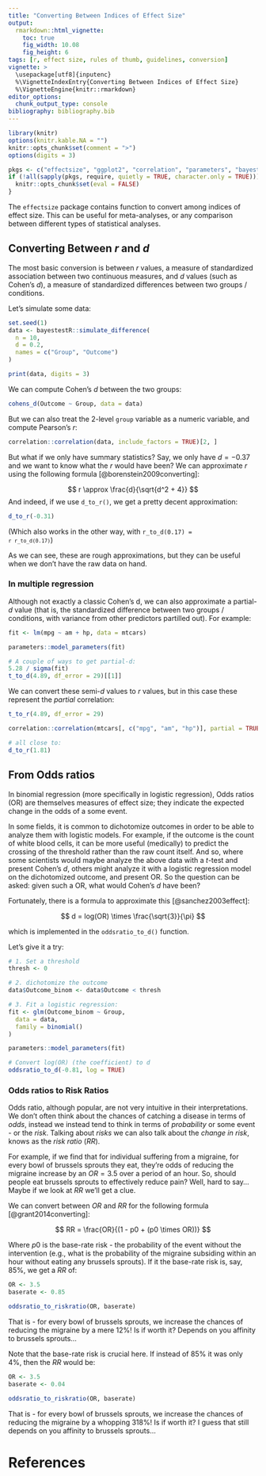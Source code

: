 ```yaml
---
title: "Converting Between Indices of Effect Size"
output: 
  rmarkdown::html_vignette:
    toc: true
    fig_width: 10.08
    fig_height: 6
tags: [r, effect size, rules of thumb, guidelines, conversion]
vignette: >
  \usepackage[utf8]{inputenc}
  %\VignetteIndexEntry{Converting Between Indices of Effect Size}
  %\VignetteEngine{knitr::rmarkdown}
editor_options: 
  chunk_output_type: console
bibliography: bibliography.bib
---
```


```r
library(knitr)
options(knitr.kable.NA = "")
knitr::opts_chunk$set(comment = ">")
options(digits = 3)

pkgs <- c("effectsize", "ggplot2", "correlation", "parameters", "bayestestR")
if (!all(sapply(pkgs, require, quietly = TRUE, character.only = TRUE))) {
  knitr::opts_chunk$set(eval = FALSE)
}
```

The `effectsize` package contains function to convert among indices of effect
size. This can be useful for meta-analyses, or any comparison between different
types of statistical analyses.

## Converting Between *r* and *d*

The most basic conversion is between *r* values, a measure of standardized
association between two continuous measures, and *d* values (such as Cohen's
*d*), a measure of standardized differences between two groups / conditions.

Let's simulate some data:

```r
set.seed(1)
data <- bayestestR::simulate_difference(
  n = 10,
  d = 0.2,
  names = c("Group", "Outcome")
)
```

```r
print(data, digits = 3)
```

We can compute Cohen's *d* between the two groups:

```r
cohens_d(Outcome ~ Group, data = data)
```

But we can also treat the 2-level `group` variable as a numeric variable, and
compute Pearson's *r*:

```r
correlation::correlation(data, include_factors = TRUE)[2, ]
```

But what if we only have summary statistics? Say, we only have $d=-0.37$ and we
want to know what the *r* would have been? We can approximate *r* using the
following formula [@borenstein2009converting]:

$$
r \approx \frac{d}{\sqrt{d^2 + 4}}
$$
And indeed, if we use `d_to_r()`, we get a pretty decent approximation:

```r
d_to_r(-0.31)
```

(Which also works in the other way, with <code>r_to_d(0.17) = `r
r_to_d(0.17)`</code>)

As we can see, these are rough approximations, but they can be useful when we
don't have the raw data on hand.

### In multiple regression

Although not exactly a classic Cohen's d, we can also approximate a partial-*d*
value (that is, the standardized difference between two groups / conditions,
with variance from other predictors partilled out). For example:

```r
fit <- lm(mpg ~ am + hp, data = mtcars)

parameters::model_parameters(fit)

# A couple of ways to get partial-d:
5.28 / sigma(fit)
t_to_d(4.89, df_error = 29)[[1]]
```

We can convert these semi-*d* values to *r* values, but in this case these
represent the *partial* correlation:

```r
t_to_r(4.89, df_error = 29)

correlation::correlation(mtcars[, c("mpg", "am", "hp")], partial = TRUE)[1, ]

# all close to:
d_to_r(1.81)
```

## From Odds ratios

In binomial regression (more specifically in logistic regression), Odds ratios
(OR) are themselves measures of effect size; they indicate the expected change
in the odds of a some event.

In some fields, it is common to dichotomize outcomes in order to be able to
analyze them with logistic models. For example, if the outcome is the count of
white blood cells, it can be more useful (medically) to predict the crossing of
the threshold rather than the raw count itself. And so, where some scientists
would maybe analyze the above data with a *t*-test and present Cohen's *d*,
others might analyze it with a logistic regression model on the dichotomized
outcome, and present OR. So the question can be asked: given such a OR, what
would Cohen's *d* have been?

Fortunately, there is a formula to approximate this [@sanchez2003effect]:

$$
d = log(OR) \times \frac{\sqrt{3}}{\pi}
$$

which is implemented in the `oddsratio_to_d()` function.

Let's give it a try:

```r
# 1. Set a threshold
thresh <- 0

# 2. dichotomize the outcome
data$Outcome_binom <- data$Outcome < thresh

# 3. Fit a logistic regression:
fit <- glm(Outcome_binom ~ Group,
  data = data,
  family = binomial()
)

parameters::model_parameters(fit)

# Convert log(OR) (the coefficient) to d
oddsratio_to_d(-0.81, log = TRUE)
```

### Odds ratios to Risk Ratios

Odds ratio, although popular, are not very intuitive in their interpretations.
We don't often think about the chances of catching a disease in terms of *odds*,
instead we instead tend to think in terms of *probability* or some event - or
the *risk*. Talking about *risks* we can also talk about the *change in risk*,
knows as the *risk ratio* (*RR*).

For example, if we find that for individual suffering from a migraine, for every
bowl of brussels sprouts they eat, they're odds of reducing the migraine
increase by an $OR = 3.5$ over a period of an hour. So, should people eat
brussels sprouts to effectively reduce pain? Well, hard to say... Maybe if we
look at *RR* we'll get a clue.

We can convert between *OR* and *RR* for the following formula
[@grant2014converting]:

$$
RR = \frac{OR}{(1 - p0 + (p0 \times OR))}  
$$

Where $p0$ is the base-rate risk - the probability of the event without the
intervention (e.g., what is the probability of the migraine subsiding within an
hour without eating any brussels sprouts). If it the base-rate risk is, say,
85%, we get a *RR* of:

```r
OR <- 3.5
baserate <- 0.85

oddsratio_to_riskratio(OR, baserate)
```

That is - for every bowl of brussels sprouts, we increase the chances of
reducing the migraine by a mere 12%! Is if worth it? Depends on you affinity to
brussels sprouts...

Note that the base-rate risk is crucial here. If instead of 85% it was only 4%,
then the *RR* would be:

```r
OR <- 3.5
baserate <- 0.04

oddsratio_to_riskratio(OR, baserate)
```

That is - for every bowl of brussels sprouts, we increase the chances of
reducing the migraine by a whopping 318%! Is if worth it? I guess that still
depends on you affinity to brussels sprouts...

# References
